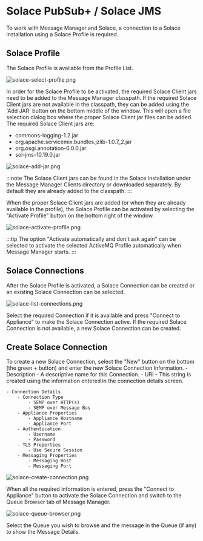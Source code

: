 # Solace PubSub+ / Solace JMS

To work with Message Manager and Solace, a connection to a Solace installation using a Solace Profile is required.

## Solace Profile

The Solace Profile is available from the Profile List.

![solace-select-profile.png](assets/solace-select-profile.png)

In order for the Solace Profile to be activated, the required Solace Client jars need to be added to the Message Manager classpath.
If the required Solace Client jars are not available in the classpath, they can be added using the 'Add JAR' button on the bottom middle of the window.
This will open a file selection dialog box where the proper Solace Client jar files can be added.
The required Solace Client jars are:
- commons-logging-1.2.jar
- org.apache.servicemix.bundles.jzlib-1.0.7_2.jar
- org.osgi.annotation-6.0.0.jar
- sol-jms-10.19.0.jar

![solace-add-jar.png](assets/solace-add-jar.png)

:::note
The Solace Client jars can be found in the Solace installation under the Message Manager Clients directory or downloaded separately.
By default they are already added to the classpath.
:::

When the proper Solace Client jars are added (or when they are already available in the profile), the Solace Profile can be activated by selecting the "Activate Profile" button on the bottom right of the window.

![solace-activate-profile.png](assets/solace-activate-profile.png)

:::tip
The option "Activate automatically and don't ask again" can be selected to activate the selected ActiveMQ Profile automatically when Message Manager starts.
:::

## Solace Connections

After the Solace Profile is activated, a Solace Connection can be created or an existing Solace Connection can be selected.

![solace-list-connections.png](assets/solace-list-connections.png)

Select the required Connection if it is available and press "Connect to Appliance" to make the Solace Connection active.
If the required Solace Connection is not available, a new Solace Connection can be created.

## Create Solace Connection

To create a new Solace Connection, select the "New" button on the bottom (the green + button) and enter the new Solace Connection Information.
    - Description - A descriptive name for this Connection.
    - URI - This string is created using the information entered in the connection details screen.

    - Connection Details
        - Connection Type
            - SEMP over HTTP(s)
            - SEMP over Message Bus
        - Appliance Properties
            - Appliance Hostname
            - Appliance Port
        - Authentication
            - Username
            - Password
        - TLS Properties
            - Use Secure Session
        - Messaging Properties
            - Messaging Host
            - Messaging Port


![solace-create-connection.png](assets/solace-create-connection.png)

When all the required information is entered, press the "Connect to Appliance" button to activate the Solace Connection and switch to the Queue Browser tab of Message Manager.

![solace-queue-browser.png](assets/solace-queue-browser.png)

Select the Queue you wish to browse and the message in the Queue (if any) to show the Message Details.
